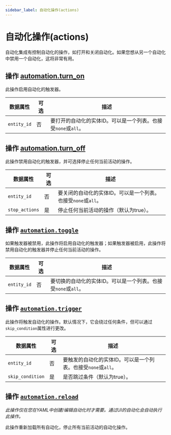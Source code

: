 ```yaml
---
sidebar_label: 自动化操作(actions)
---
```


# 自动化操作(actions)

<p className="text-xl font-semibold">自动化集成有控制自动化的操作，如打开和关闭自动化。如果您想从另一个自动化中禁用一个自动化，这将非常有用。</p>

## 操作 [automation.turn_on](https://my.home-assistant.io/redirect/developer_call_service?service=automation.turn_on)

此操作启用自动化的触发器。

|数据属性 |	可选 |	描述 |
|---|---|---|
|`entity_id`|	否	| 要打开的自动化的实体ID。可以是一个列表。也接受`none`或`all`。 |

## 操作 [automation.turn_off](https://my.home-assistant.io/redirect/developer_call_service?service=automation.turn_off)

此操作禁用自动化的触发器，并可选择停止任何当前活动的操作。

|数据属性 |	可选 |	描述 |
|---|---|---|
|`entity_id`|	否	| 要关闭的自动化的实体ID。可以是一个列表。也接受`none`或`all`。 |
|`stop_actions` | 是 | 停止任何当前活动的操作（默认为true）。|

## 操作 [`automation.toggle`](https://my.home-assistant.io/redirect/developer_call_service?service=automation.toggle)

如果触发器被禁用，此操作将启用自动化的触发器；如果触发器被启用，此操作将禁用自动化的触发器并停止任何当前活动的操作。

|数据属性 |	可选 |	描述 |
|---|---|---|
|`entity_id`|	否	| 要切换的自动化的实体ID。可以是一个列表。也接受`none`或`all`。 |

## 操作 [`automation.trigger`](https://my.home-assistant.io/redirect/developer_call_service?service=automation.trigger)

此操作将触发自动化的操作。默认情况下，它会绕过任何条件，但可以通过`skip_condition`属性进行更改。

|数据属性 |	可选 |	描述 |
|---|---|---|
|`entity_id`|	否	| 要触发的自动化的实体ID。可以是一个列表。也接受`none`或`all`。 |
|`skip_condition` | 是 | 是否跳过条件（默认为true）。|

## 操作 [`automation.reload`](https://my.home-assistant.io/redirect/developer_call_service?service=automation.reload)

_此操作仅在您在YAML中创建/编辑自动化时才需要。通过UI的自动化会自动执行此操作。_

此操作重新加载所有自动化，停止所有当前活动的自动化操作。







